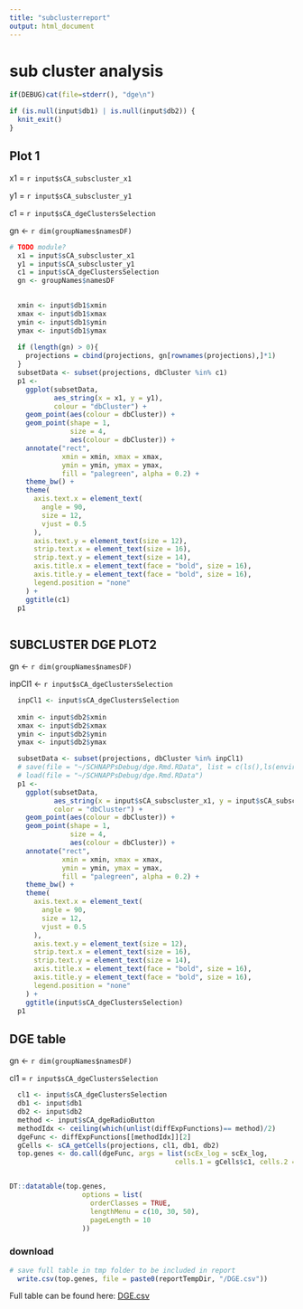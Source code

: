 ```yaml
---
title: "subclusterreport"
output: html_document
---
```


# sub cluster analysis

```r
  
if(DEBUG)cat(file=stderr(), "dge\n")

if (is.null(input$db1) | is.null(input$db2)) {
  knit_exit()
}

```


## Plot 1

  x1 = `r input$sCA_subscluster_x1`
  
  y1 = `r input$sCA_subscluster_y1`
  
  c1 = `r input$sCA_dgeClustersSelection`
  
  gn <- `r dim(groupNames$namesDF)`



```r
# TODO module?  
  x1 = input$sCA_subscluster_x1
  y1 = input$sCA_subscluster_y1
  c1 = input$sCA_dgeClustersSelection
  gn <- groupNames$namesDF

  
  xmin <- input$db1$xmin
  xmax <- input$db1$xmax
  ymin <- input$db1$ymin
  ymax <- input$db1$ymax
  
  if (length(gn) > 0){
    projections = cbind(projections, gn[rownames(projections),]*1)
  }
  subsetData <- subset(projections, dbCluster %in% c1)
  p1 <-
    ggplot(subsetData,
           aes_string(x = x1, y = y1),
           colour = "dbCluster") +
    geom_point(aes(colour = dbCluster)) +
    geom_point(shape = 1,
               size = 4,
               aes(colour = dbCluster)) +
    annotate("rect",
             xmin = xmin, xmax = xmax,
             ymin = ymin, ymax = ymax,
             fill = "palegreen", alpha = 0.2) +
    theme_bw() +
    theme(
      axis.text.x = element_text(
        angle = 90,
        size = 12,
        vjust = 0.5
      ),
      axis.text.y = element_text(size = 12),
      strip.text.x = element_text(size = 16),
      strip.text.y = element_text(size = 14),
      axis.title.x = element_text(face = "bold", size = 16),
      axis.title.y = element_text(face = "bold", size = 16),
      legend.position = "none"
    ) +
    ggtitle(c1)
  p1
  
```

## SUBCLUSTER DGE PLOT2 

  gn <- `r dim(groupNames$namesDF)`
  
  inpCl1 <- `r input$sCA_dgeClustersSelection`


```r

  inpCl1 <- input$sCA_dgeClustersSelection
  
  xmin <- input$db2$xmin
  xmax <- input$db2$xmax
  ymin <- input$db2$ymin
  ymax <- input$db2$ymax

  subsetData <- subset(projections, dbCluster %in% inpCl1)
  # save(file = "~/SCHNAPPsDebug/dge.Rmd.RData", list = c(ls(),ls(envir = globalenv())))
  # load(file = "~/SCHNAPPsDebug/dge.Rmd.RData")
  p1 <-
    ggplot(subsetData,
           aes_string(x = input$sCA_subscluster_x1, y = input$sCA_subscluster_y1),
           color = "dbCluster") +
    geom_point(aes(colour = dbCluster)) +
    geom_point(shape = 1,
               size = 4,
               aes(colour = dbCluster)) +
    annotate("rect",
             xmin = xmin, xmax = xmax,
             ymin = ymin, ymax = ymax,
             fill = "palegreen", alpha = 0.2) +
    theme_bw() +
    theme(
      axis.text.x = element_text(
        angle = 90,
        size = 12,
        vjust = 0.5
      ),
      axis.text.y = element_text(size = 12),
      strip.text.x = element_text(size = 16),
      strip.text.y = element_text(size = 14),
      axis.title.x = element_text(face = "bold", size = 16),
      axis.title.y = element_text(face = "bold", size = 16),
      legend.position = "none"
    ) +
    ggtitle(input$sCA_dgeClustersSelection)
  p1

```

## DGE table


  gn <- `r dim(groupNames$namesDF)`
  
  cl1 = `r input$sCA_dgeClustersSelection`
  
  

```r


  cl1 <- input$sCA_dgeClustersSelection
  db1 <- input$db1
  db2 <- input$db2
  method <- input$sCA_dgeRadioButton
  methodIdx <- ceiling(which(unlist(diffExpFunctions)== method)/2)
  dgeFunc <- diffExpFunctions[[methodIdx]][2]
  gCells <- sCA_getCells(projections, cl1, db1, db2)
  top.genes <- do.call(dgeFunc, args = list(scEx_log = scEx_log,
                                         cells.1 = gCells$c1, cells.2 = gCells$c2))


DT::datatable(top.genes,
                  options = list(
                    orderClasses = TRUE,
                    lengthMenu = c(10, 30, 50),
                    pageLength = 10
                  ))


```

### download

```r

# save full table in tmp folder to be included in report
  write.csv(top.genes, file = paste0(reportTempDir, "/DGE.csv"))

```


Full table can be found here: [DGE.csv](DGE.csv)

